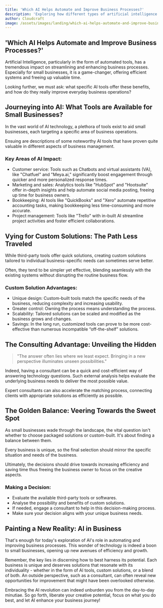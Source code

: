 ```yaml
---
title: 'Which AI Helps Automate and Improve Business Processes?'
description: 'Exploring how different types of artificial intelligence (AI) tools can significantly automate and improve business processes, especially for small businesses.'
author: Cloudcraft
image: /assets/images/landing/which-ai-helps-automate-and-improve-business-process.jpg
---
```


## 'Which AI Helps Automate and Improve Business Processes?'

Artificial Intelligence, particularly in the form of automated tools, has a tremendous impact on streamlining and enhancing business processes. Especially for small businesses, it is a game-changer, offering efficient systems and freeing up valuable time.

Looking further, we must ask: what specific AI tools offer these benefits, and how do they really improve everyday business operations?

<ServicesBlurb />

## Journeying into AI: What Tools are Available for Small Businesses?

In the vast world of AI technology, a plethora of tools exist to aid small businesses, each targeting a specific area of business operations. 

Ensuing are descriptions of some noteworthy AI tools that have proven quite valuable in different aspects of business management.

### Key Areas of AI Impact:

* Customer service: Tools such as Chatbots and virtual assistants (VA), like "Chatfuel" and "Meya.ai," significantly boost engagement through quicker and more personalized response times.
* Marketing and sales: Analytics tools like "HubSpot" and "Hootsuite" offer in-depth insights and help automate social media posting, freeing up time for business owners.
* Bookkeeping: AI tools like "QuickBooks" and "Xero" automate repetitive accounting tasks, making bookkeeping less time-consuming and more accurate.
* Project management: Tools like "Trello" with in-built AI streamline project activities and foster efficient collaborations.

## Vying for Custom Solutions: The Path Less Traveled 

While third-party tools offer quick solutions, creating custom solutions tailored to individual business-specific needs can sometimes serve better.

Often, they tend to be simpler yet effective, blending seamlessly with the existing systems without disrupting the routine business flow.

### Custom Solution Advantages:

* Unique design: Custom-built tools match the specific needs of the business, reducing complexity and increasing usability.
* Greater control: Owning the process means understanding the process.
* Scalability: Tailored solutions can be scaled and modified as the business grows and changes.
* Savings: In the long run, customized tools can prove to be more cost-effective than numerous incompatible “off-the-shelf” solutions.

<GetStartedBlurb />

## The Consulting Advantage: Unveiling the Hidden

<blockquote tip>

"The answer often lies where we least expect. Bringing in a new perspective illuminates unseen possibilities."
</blockquote>

Indeed, having a consultant can be a quick and cost-efficient way of answering technology questions. Such external analysis helps evaluate the underlying business needs to deliver the most possible value.

Expert consultants can also accelerate the matching process, connecting clients with appropriate solutions as efficiently as possible.

## The Golden Balance: Veering Towards the Sweet Spot

As small businesses wade through the landscape, the vital question isn't whether to choose packaged solutions or custom-built. It's about finding a balance between them.

Every business is unique, so the final selection should mirror the specific situation and needs of the business.

Ultimately, the decisions should drive towards increasing efficiency and saving time thus freeing the business owner to focus on the creative aspects.

### Making a Decision: 

 * Evaluate the available third-party tools or softwares.
 * Analyse the possibility and benefits of custom solutions.
 * If needed, engage a consultant to help in this decision-making process.
 * Make sure your decision aligns with your unique business needs.

## Painting a New Reality: AI in Business

That's enough for today's exploration of AI's role in automating and improving business processes. This wonder of technology is indeed a boon to small businesses, opening up new avenues of efficiency and growth.

Remember, the key lies in discerning how to best harness its potential. Each business is unique and deserves solutions that resonate with its individuality - whether in the form of AI tools, custom solutions, or a blend of both. An outside perspective, such as a consultant, can often reveal new opportunities for improvement that might have been overlooked otherwise. 

Embracing the AI revolution can indeed unburden you from the day-to-day minutiae. So go forth, liberate your creative potential, focus on what you do best, and let AI enhance your business journey!